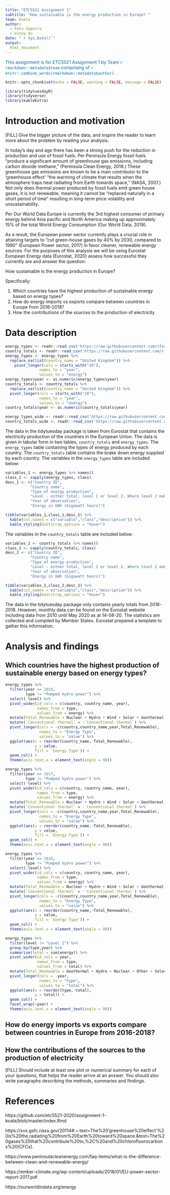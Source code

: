 ```yaml
---
title: "ETC5521 Assignment 1"
subtitle: "How sustainable is the energy production in Europe? "
team: Koala
author:
  - Patu Saputra 
  - Vinny Vu
date: "`r Sys.Date()`"
output: 
  html_document
---
```


[This assignment is for ETC5521 Assignment 1 by Team `r rmarkdown::metadata$team` comprising of `r knitr::combine_words(rmarkdown::metadata$author)`.]{style="color:#006DAE;"}

```r
knitr::opts_chunk$set(echo = FALSE, warning = FALSE, message = FALSE)
```

```r
library(tidytuesdayR)
library(tidyverse)
library(kableExtra)
```

# Introduction and motivation

[FILL] Give the bigger picture of the data, and inspire the reader to learn more about the problem by reading your analysis. 

In today's day and age there has been a strong push for the reduction in production and use of fossil fuels. Per Peninsula Energy fossil fuels "produce a significant amount of greenhouse gas emissions, including carbon dioxide methane," (Peninsula Clean Energy, 2018.) These greenhouse gas emissions are known to be a main contributor to the ‘greenhouse effect’ “the warming of climate that results when the atmosphere traps heat radiating from Earth towards space,” (NASA, 2007.) Not only does thermal power produced by fossil fuels emit green house gases, it is not renewable, meaning it cannot be “replaced naturally in a short period of time” resulting in long-term price volatility and unsustainability.

Per Our World Data Europe is currently the 3rd highest consumer of primary energy behind Asia pacific and North America making up approximately 15% of the total World Energy Consumption (Our World Data, 2019).  

As a result, the European power sector currently plays a crucial role in attaining targets to “cut green-house gases by 40% by 2030, compared to 1990” (European Power sector, 2017) in favor cleaner, renewable energy sources. For the purposes of this analysis we will be using Eurostat European Energy data (Eurostat, 2020) assess how successful they currently are and answer the question:  


How sustainable is the energy production in Europe? 

Specifically:

1. Which countries have the highest production of sustainable energy based on energy types? 
2. How do energy imports vs exports compare between countries in Europe from 2016-2018?
3. How the contributions of the sources to the production of electricity


# Data description

```r
energy_types <- readr::read_csv('https://raw.githubusercontent.com/rfordatascience/tidytuesday/master/data/2020/2020-08-04/energy_types.csv')
country_totals <- readr::read_csv('https://raw.githubusercontent.com/rfordatascience/tidytuesday/master/data/2020/2020-08-04/country_totals.csv')
energy_types <- energy_types %>%
  replace_na(list(country_name = "United Kingdom")) %>%
    pivot_longer(cols = starts_with("20"),
               names_to = "year",
               values_to = "energy")
energy_types$year <- as.numeric(energy_types$year)
country_totals <- country_totals %>% 
  replace_na(list(country_name = "United Kingdom")) %>%
  pivot_longer(cols = starts_with("20"),
               names_to = "year",
               values_to = "energy")
country_totals$year <- as.numeric(country_totals$year)
```

```r
energy_types_wide <- readr::read_csv('https://raw.githubusercontent.com/rfordatascience/tidytuesday/master/data/2020/2020-08-04/energy_types.csv')
country_totals_wide <- readr::read_csv('https://raw.githubusercontent.com/rfordatascience/tidytuesday/master/data/2020/2020-08-04/country_totals.csv')
```


The data in the tidytuesday package is taken from Eurostat that contains the electricity production of the countries in the European Union.  The data is given in tabular form in two tables, `country_totals` and `energy_types`. The `energy_types` table containing the types of energy produced by each country. The `country_totals` table contains the brake down energy supplied by each country.
The variables in the `energy_types` table are included below:

```r
variables_1 <- energy_types %>% names()
class_1 <- sapply(energy_types, class)
desc_1 <- c("Country ID",
           "Country name",
           "Type of energy production",
           "Level - either total, level 1 or level 2. Where level 2 makes up level 1 that makes up the total",
           "Year of observation",
           "Energy in GWh (Gigawatt hours)")
```

```r
tibble(variables_1,class_1,desc_1) %>%
  kable(col.names = c("variable","class","description")) %>%
  kable_styling(bootstrap_options = "hover")
```

The variables in the `country_totals` table are included below: 

```r
variables_2 <- country_totals %>% names()
class_2 <- sapply(country_totals, class)
desc_2 <- c("Country ID",
           "Country name",
           "Type of energy production",
           "Level - either total, level 1 or level 2. Where level 2 makes up level 1 that makes up the total",
           "Year of observation",
           "Energy in GWh (Gigawatt hours)")
```

```r
tibble(variables_2,class_2,desc_2) %>%
  kable(col.names = c("variable","class","description")) %>%
  kable_styling(bootstrap_options = "hover")
```

The data in the tidytuesday package only contains yearly totals from 2016-2018. However, monthly data can be found on the Eurostat website including data from 2010 until May 2020 as at 14-08-20. The statistics are collected and compiled by Member States. Eurostat prepared a template to gather this information.  



# Analysis and findings




##  Which countries have the highest production of sustainable energy based on energy types? 




```r
energy_types %>%
  filter(year == 2018,
         type != "Pumped hydro power") %>%
  select(-level) %>%
  pivot_wider(id_cols = c(country, country_name, year),
              names_from = type,
              values_from = energy) %>%
  mutate(Total_Renewable = Nuclear + Hydro + Wind + Solar + Geothermal + Other) %>%
  mutate(`Conventional thermal` = -`Conventional thermal`) %>%
  pivot_longer(cols = -c(country,country_name,year,Total_Renewable),
               names_to = "Energy Type",
               values_to = "value") %>%
  ggplot(aes(x = reorder(country_name,-Total_Renewable),
             y = value,
             fill = `Energy Type`)) +
  geom_col() +
  theme(axis.text.x = element_text(angle = 90))
```
```r
energy_types %>%
  filter(year == 2017,
         type != "Pumped hydro power") %>%
  select(-level) %>%
  pivot_wider(id_cols = c(country, country_name, year),
              names_from = type,
              values_from = energy) %>%
  mutate(Total_Renewable = Nuclear + Hydro + Wind + Solar + Geothermal + Other) %>%
  mutate(`Conventional thermal` = -`Conventional thermal`) %>%
  pivot_longer(cols = -c(country,country_name,year,Total_Renewable),
               names_to = "Energy Type",
               values_to = "value") %>%
  ggplot(aes(x = reorder(country_name,-Total_Renewable),
             y = value,
             fill = `Energy Type`)) +
  geom_col() +
  theme(axis.text.x = element_text(angle = 90))
```
```r
energy_types %>%
  filter(year == 2016,
         type != "Pumped hydro power") %>%
  select(-level) %>%
  pivot_wider(id_cols = c(country, country_name, year),
              names_from = type,
              values_from = energy) %>%
  mutate(Total_Renewable = Nuclear + Hydro + Wind + Solar + Geothermal + Other) %>%
  mutate(`Conventional thermal` = -`Conventional thermal`) %>%
  pivot_longer(cols = -c(country,country_name,year,Total_Renewable),
               names_to = "Energy Type",
               values_to = "value") %>%
  ggplot(aes(x = reorder(country_name,-Total_Renewable),
             y = value,
             fill = `Energy Type`)) +
  geom_col() +
  theme(axis.text.x = element_text(angle = 90))
```

```r
energy_types %>%
  filter(level != "Level 2") %>%
  group_by(type,year) %>%
  summarise(total = sum(energy)) %>%
  pivot_wider(id_cols = year,
              names_from = type,
              values_from = total) %>%
  mutate(Total_Renewable = Geothermal + Hydro + Nuclear + Other + Solar + Wind) %>%
  pivot_longer(cols = -year,
               names_to = "type",
               values_to = "total") %>%
  ggplot(aes(x = reorder(type,-total),
             y = total)) +
  geom_col() +
  facet_wrap(~year) +
  theme(axis.text.x = element_text(angle = 90))
```


## How do energy imports vs exports compare between countries in Europe from 2016-2018?


## How the contributions of the sources to the production of electricity

[FILL] Should include at least one plot or numerical summary for each of your questions, that helps the reader arrive at an answer. You should also write paragraphs describing the methods, summaries and findings. 

# References
https://github.com/etc5521-2020/assignment-1-koala/blob/master/index.Rmd

https://svs.gsfc.nasa.gov/20114#:~:text=The%20'greenhouse%20effect'%20is%20the,radiating%20from%20Earth%20toward%20space.&text=The%20gases%20that%20contribute%20to,%2C%20and%20chlorofluorocarbons%20(CFCs).

https://www.peninsulacleanenergy.com/faq-items/what-is-the-difference-between-clean-and-renewable-energy/

https://ember-climate.org/wp-content/uploads/2018/01/EU-power-sector-report-2017.pdf


https://ourworldindata.org/energy

